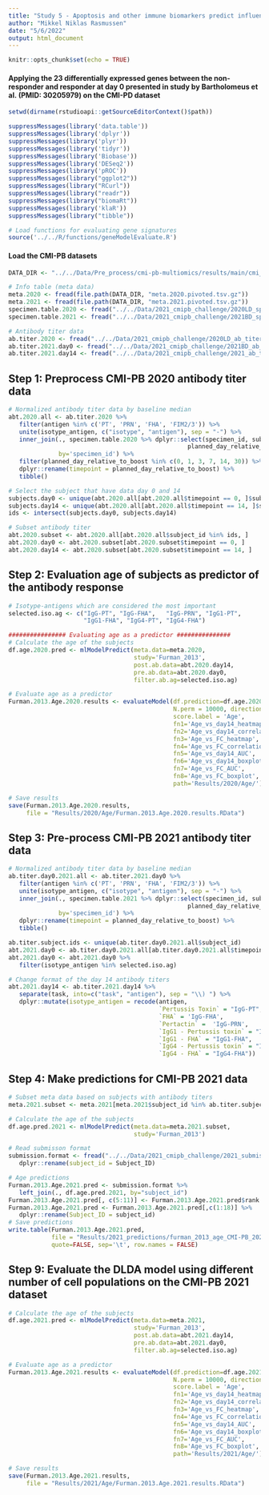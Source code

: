 ```yaml
---
title: "Study 5 - Apoptosis and other immune biomarkers predict influenza vaccine responsiveness"
author: "Mikkel Niklas Rasmussen"
date: "5/6/2022"
output: html_document
---
```


```r
knitr::opts_chunk$set(echo = TRUE)
```

#### Applying the 23 differentially expressed genes between the non-responder and responder at day 0 presented in study by Bartholomeus et al. (PMID: 30205979) on the CMI-PD dataset

```r
setwd(dirname(rstudioapi::getSourceEditorContext()$path))

suppressMessages(library('data.table'))
suppressMessages(library('dplyr'))
suppressMessages(library('plyr'))
suppressMessages(library('tidyr'))
suppressMessages(library('Biobase'))
suppressMessages(library('DESeq2'))
suppressMessages(library('pROC'))
suppressMessages(library("ggplot2"))
suppressMessages(library("RCurl"))
suppressMessages(library("readr"))
suppressMessages(library("biomaRt"))
suppressMessages(library('klaR'))
suppressMessages(library("tibble"))

# Load functions for evaluating gene signatures
source('../../R/functions/geneModelEvaluate.R')

```

#### Load the CMI-PB datasets

```r

DATA_DIR <- "../../Data/Pre_process/cmi-pb-multiomics/results/main/cmi_pb_datasets/processed/full"

# Info table (meta data)
meta.2020 <- fread(file.path(DATA_DIR, "meta.2020.pivoted.tsv.gz"))
meta.2021 <- fread(file.path(DATA_DIR, "meta.2021.pivoted.tsv.gz"))
specimen.table.2020 <- fread("../../Data/2021_cmipb_challenge/2020LD_specimen.csv")
specimen.table.2021 <- fread("../../Data/2021_cmipb_challenge/2021BD_specimen.csv")

# Antibody titer data
ab.titer.2020 <- fread("../../Data/2021_cmipb_challenge/2020LD_ab_titer.csv")
ab.titer.2021.day0 <- fread("../../Data/2021_cmipb_challenge/2021BD_ab_titer.csv")
ab.titer.2021.day14 <- fread("../../Data/2021_cmipb_challenge/2021_ab_titer_day14.csv")

```

## Step 1: Preprocess CMI-PB 2020 antibody titer data

```r

# Normalized antibody titer data by baseline median
abt.2020.all <- ab.titer.2020 %>% 
   filter(antigen %in% c('PT', 'PRN', 'FHA', 'FIM2/3')) %>% 
   unite(isotype_antigen, c("isotype", "antigen"), sep = "-") %>% 
   inner_join(., specimen.table.2020 %>% dplyr::select(specimen_id, subject_id, 
                                                  planned_day_relative_to_boost), 
              by='specimen_id') %>% 
   filter(planned_day_relative_to_boost %in% c(0, 1, 3, 7, 14, 30)) %>% 
   dplyr::rename(timepoint = planned_day_relative_to_boost) %>% 
   tibble()

# Select the subject that have data day 0 and 14
subjects.day0 <- unique(abt.2020.all[abt.2020.all$timepoint == 0, ]$subject_id)
subjects.day14 <- unique(abt.2020.all[abt.2020.all$timepoint == 14, ]$subject_id)
ids <- intersect(subjects.day0, subjects.day14)

# Subset antibody titer
abt.2020.subset <- abt.2020.all[abt.2020.all$subject_id %in% ids, ]
abt.2020.day0 <- abt.2020.subset[abt.2020.subset$timepoint == 0, ]
abt.2020.day14 <- abt.2020.subset[abt.2020.subset$timepoint == 14, ]

```

## Step 2: Evaluation age of subjects as predictor of the antibody response

```r

# Isotype-antigens which are considered the most important
selected.iso.ag <- c("IgG-PT", "IgG-FHA",   "IgG-PRN", "IgG1-PT",
                     "IgG1-FHA", "IgG4-PT", "IgG4-FHA")

################ Evaluating age as a predictor ###############
# Calculate the age of the subjects
df.age.2020.pred <- mlModelPredict(meta.data=meta.2020, 
                                   study='Furman_2013',
                                   post.ab.data=abt.2020.day14,
                                   pre.ab.data=abt.2020.day0,
                                   filter.ab.ag=selected.iso.ag)

# Evaluate age as a predictor
Furman.2013.Age.2020.results <- evaluateModel(df.prediction=df.age.2020.pred,
                                              N.perm = 10000, direction = ">",
                                              score.label = 'Age',
                                              fn1='Age_vs_day14_heatmap',
                                              fn2='Age_vs_day14_correlation',
                                              fn3='Age_vs_FC_heatmap',
                                              fn4='Age_vs_FC_correlation',
                                              fn5='Age_vs_day14_AUC',
                                              fn6='Age_vs_day14_boxplot',
                                              fn7='Age_vs_FC_AUC',
                                              fn8='Age_vs_FC_boxplot',
                                              path='Results/2020/Age/')

# Save results
save(Furman.2013.Age.2020.results, 
     file = "Results/2020/Age/Furman.2013.Age.2020.results.RData")

```

## Step 3: Pre-process CMI-PB 2021 antibody titer data

```r

# Normalized antibody titer data by baseline median
ab.titer.day0.2021.all <- ab.titer.2021.day0 %>% 
   filter(antigen %in% c('PT', 'PRN', 'FHA', 'FIM2/3')) %>% 
   unite(isotype_antigen, c("isotype", "antigen"), sep = "-") %>% 
   inner_join(., specimen.table.2021 %>% dplyr::select(specimen_id, subject_id, 
                                                  planned_day_relative_to_boost), 
              by='specimen_id') %>% 
   dplyr::rename(timepoint = planned_day_relative_to_boost) %>% 
   tibble()

ab.titer.subject.ids <- unique(ab.titer.day0.2021.all$subject_id)
abt.2021.day0 <- ab.titer.day0.2021.all[ab.titer.day0.2021.all$timepoint == 0, ]
abt.2021.day0 <- abt.2021.day0 %>% 
   filter(isotype_antigen %in% selected.iso.ag)

# Change format of the day 14 antibody titers
abt.2021.day14 <- ab.titer.2021.day14 %>% 
   separate(task, into=c("task", "antigen"), sep = "\\) ") %>% 
   dplyr::mutate(isotype_antigen = recode(antigen, 
                                          `Pertussis Toxin` = "IgG-PT", 
                                          `FHA` = 'IgG-FHA', 
                                          `Pertactin` =  'IgG-PRN',
                                          `IgG1 - Pertussis toxin` = "IgG1-PT",
                                          `IgG1 - FHA` = "IgG1-FHA",
                                          `IgG4 - Pertussis toxin` = "IgG4-PT",
                                          `IgG4 - FHA` = "IgG4-FHA"))


```

## Step 4: Make predictions for CMI-PB 2021 data 

```r

# Subset meta data based on subjects with antibody titers
meta.2021.subset <- meta.2021[meta.2021$subject_id %in% ab.titer.subject.ids, ]

# Calculate the age of the subjects
df.age.pred.2021 <- mlModelPredict(meta.data=meta.2021.subset, 
                                   study='Furman_2013')

# Read submisson format
submission.format <- fread("../../Data/2021_cmipb_challenge/2021_submission_format.tsv") %>% 
   dplyr::rename(subject_id = Subject_ID)

# Age predictions
Furman.2013.Age.2021.pred <- submission.format %>% 
   left_join(., df.age.pred.2021, by="subject_id")
Furman.2013.Age.2021.pred[, c(5:11)] <- Furman.2013.Age.2021.pred$rank.predictor
Furman.2013.Age.2021.pred <- Furman.2013.Age.2021.pred[,c(1:18)] %>% 
   dplyr::rename(Subject_ID = subject_id)
# Save predictions
write.table(Furman.2013.Age.2021.pred, 
            file = "Results/2021_predictions/furman_2013_age_CMI-PB_2021.tsv",
            quote=FALSE, sep='\t', row.names = FALSE)

```

## Step 9: Evaluate the DLDA model using different number of cell populations on the CMI-PB 2021 dataset

```r

# Calculate the age of the subjects
df.age.2021.pred <- mlModelPredict(meta.data=meta.2021, 
                                   study='Furman_2013',
                                   post.ab.data=abt.2021.day14,
                                   pre.ab.data=abt.2021.day0,
                                   filter.ab.ag=selected.iso.ag)

# Evaluate age as a predictor
Furman.2013.Age.2021.results <- evaluateModel(df.prediction=df.age.2021.pred,
                                              N.perm = 10000, direction = ">",
                                              score.label = 'Age',
                                              fn1='Age_vs_day14_heatmap',
                                              fn2='Age_vs_day14_correlation',
                                              fn3='Age_vs_FC_heatmap',
                                              fn4='Age_vs_FC_correlation',
                                              fn5='Age_vs_day14_AUC',
                                              fn6='Age_vs_day14_boxplot',
                                              fn7='Age_vs_FC_AUC',
                                              fn8='Age_vs_FC_boxplot',
                                              path='Results/2021/Age/')

# Save results
save(Furman.2013.Age.2021.results, 
     file = "Results/2021/Age/Furman.2013.Age.2021.results.RData")

```
